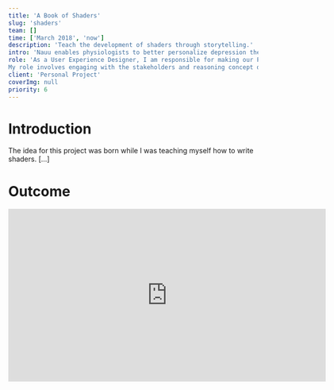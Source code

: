 ```yaml
---
title: 'A Book of Shaders'
slug: 'shaders'
team: []
time: ['March 2018', 'now']
description: 'Teach the development of shaders through storytelling.'
intro: 'Nauu enables physiologists to better personalize depression therapy and gives the patient feedback on the progress they make.'
role: 'As a User Experience Designer, I am responsible for making our PhotoEditorSDK functional and accessible. I am also responsible for the visual design of the mobile and web application. 
My role involves engaging with the stakeholders and reasoning concept decisions, user research, envisioning and conceptualizing new functions of the SDK, creating prototypes and user testings.'
client: 'Personal Project'
coverImg: null
priority: 6
---
```




# Introduction

The idea for this project was born while I was teaching myself how to write shaders. [...]

# Outcome

<iframe
    src="https://player.vimeo.com/video/311080051?autoplay=1&loop=1"
    width="640"
    height="348"
    frameborder="0"
    webkitallowfullscreen
    mozallowfullscreen
    allowfullscreen
/>
